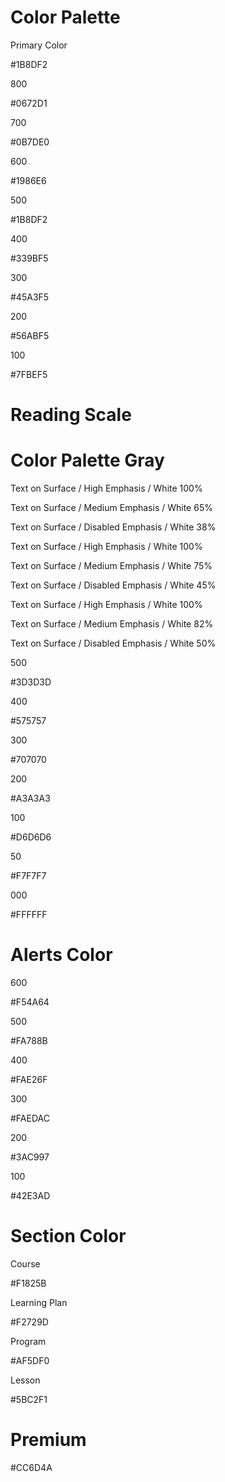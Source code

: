 [comment]: # ( import { Meta } from '@storybook/addon-docs';)

<Meta title="Style Guide/Colours" />

# Color Palette

<div className="container-c">

  <div className="primary">
    <p>Primary Color</p>
    <p>#1B8DF2</p>
  </div>

</div>

<div className="container-c other-colors">
    
  <div className="left">
    <div className="color c800">
      <p>800</p>
      <p>#0672D1</p>
    </div>
    <div className="color c700">
      <p>700</p>
      <p>#0B7DE0</p>
    </div>
    <div className="color c600">
      <p>600</p>
      <p>#1986E6</p>
    </div>
    <div className="color c500">
      <p>500</p>
      <p>#1B8DF2</p>
    </div>
  </div>

  <div className="right">
    <div className="color c400">
      <p>400</p>
      <p>#339BF5</p>
    </div>
    <div className="color c300">
      <p>300</p>
      <p>#45A3F5</p>
    </div>
    <div className="color c200">
      <p>200</p>
      <p>#56ABF5</p>
    </div>
    <div className="color c100">
      <p>100</p>
      <p>#7FBEF5</p>
    </div>
  </div>

</div>

<div className="container-divider">

<h1 className="title">Reading Scale</h1>

<h1 className="title">Color Palette Gray</h1>

</div>
<div className="container-divider">

<div className="container-c scales">

  <div className="scale scale-800">
    <p className="w100">Text on Surface / High Emphasis / White 100%</p>
    <p className="w65">Text on Surface / Medium Emphasis / White 65%</p>
    <p className="w38">Text on Surface / Disabled Emphasis / White 38%</p>
  </div>

  <div className="scale scale-500">
    <p className="w100">Text on Surface / High Emphasis / White 100%</p>
    <p className="w75">Text on Surface / Medium Emphasis / White 75%</p>
    <p className="w45">Text on Surface / Disabled Emphasis / White 45%</p>
  </div>

  <div className="scale scale-100">
    <p className="w100">Text on Surface / High Emphasis / White 100%</p>
    <p className="w82">Text on Surface / Medium Emphasis / White 82%</p>
    <p className="w50">Text on Surface / Disabled Emphasis / White 50%</p>
  </div>

</div>

<div className="container-c c-gray">

  <div className="gray gray-500">
    <p>500</p>
    <p>#3D3D3D</p>
  </div>

  <div className="gray gray-400">
    <p>400</p>
    <p>#575757</p>
  </div>

  <div className="gray gray-300">
    <p>300</p>
    <p>#707070</p>
  </div>

  <div className="gray gray-200">
    <p>200</p>
    <p>#A3A3A3</p>
  </div>

  <div className="gray gray-100">
    <p>100</p>
    <p>#D6D6D6</p>
  </div>

  <div className="gray gray-50">
    <p>50</p>
    <p>#F7F7F7</p>
  </div>

  <div className="gray gray-00">
    <p>000</p>
    <p>#FFFFFF</p>
  </div>

</div>

</div>

# Alerts Color

<div className="container-c alerts-c">

<div className="alerts">

  <div className="color color-600">
    <div className="text">
      <p>600</p>
      <p>#F54A64</p>
    </div>
    <div className="square"></div>
  </div>

  <div className="color color-500">
    <div className="text">
      <p>500</p>
      <p>#FA788B</p>
    </div>
    <div className="square"></div>
  </div>
  
</div>

<div className="alerts">

  <div className="color color-400">
    <div className="text">
      <p>400</p>
      <p>#FAE26F</p>
    </div>
    <div className="square"></div>
  </div>

  <div className="color color-300">
    <div className="text">
      <p>300</p>
      <p>#FAEDAC</p>
    </div>
    <div className="square"></div>
  </div>
  
</div>

<div className="alerts">

  <div className="color color-200">
    <div className="text">
      <p>200</p>
      <p>#3AC997</p>
    </div>
    <div className="square"></div>
  </div>

  <div className="color color-100">
    <div className="text">
      <p>100</p>
      <p>#42E3AD</p>
    </div>
    <div className="square"></div>
  </div>
  
</div>

</div>

# Section Color

<div className="container-c section-color-c">

  <div className="section">
    <p className="text-title">
      Course
    </p>
    <p className="color color-1">
      #F1825B
    </p>
  </div>

  <div className="section">
    <p className="text-title">
      Learning Plan
    </p>
    <p className="color color-2">
      #F2729D
    </p>
  </div>

  <div className="section">
    <p className="text-title">
      Program
    </p>
    <p className="color color-3">
      #AF5DF0
    </p>
  </div>

  <div className="section">
    <p className="text-title">
      Lesson
    </p>
    <p className="color color-4">
      #5BC2F1
    </p>
  </div>

</div>

# Premium

<div className="container-c premium-color-c">

  <p className="color">
    #CC6D4A
  </p>

</div>